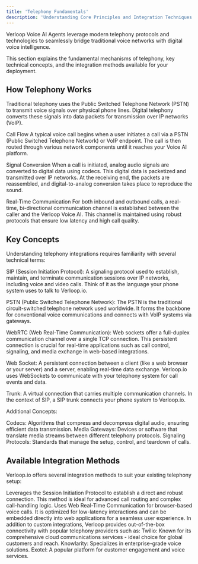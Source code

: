 ```yaml
---
title: 'Telephony Fundamentals'
description: 'Understanding Core Principles and Integration Techniques'
---
```

Verloop Voice AI Agents leverage modern telephony protocols and technologies to seamlessly bridge traditional voice networks with digital voice intelligence. 

This section explains the fundamental mechanisms of telephony, key technical concepts, and the integration methods available for your deployment.

## How Telephony Works
Traditional telephony uses the Public Switched Telephone Network (PSTN) to transmit voice signals over physical phone lines.  Digital telephony converts these signals into data packets for transmission over IP networks (VoIP).

Call Flow
A typical voice call begins when a user initiates a call via a PSTN (Public Switched Telephone Network) or VoIP endpoint. The call is then routed through various network components until it reaches your Voice AI platform.

Signal Conversion
When a call is initiated, analog audio signals are converted to digital data using codecs. This digital data is packetized and transmitted over IP networks. At the receiving end, the packets are reassembled, and digital-to-analog conversion takes place to reproduce the sound.

Real-Time Communication
For both inbound and outbound calls, a real-time, bi-directional communication channel is established between the caller and the Verloop Voice AI. This channel is maintained using robust protocols that ensure low latency and high call quality.

## Key Concepts
Understanding telephony integrations requires familiarity with several technical terms:

SIP (Session Initiation Protocol): A signaling protocol used to establish, maintain, and terminate communication sessions over IP networks, including voice and video calls. Think of it as the language your phone system uses to talk to Verloop.io.

PSTN (Public Switched Telephone Network): The PSTN is the traditional circuit-switched telephone network used worldwide. It forms the backbone for conventional voice communications and connects with VoIP systems via gateways.

WebRTC (Web Real-Time Communication): Web sockets offer a full-duplex communication channel over a single TCP connection. This persistent connection is crucial for real-time applications such as call control, signaling, and media exchange in web-based integrations.

Web Socket: A persistent connection between a client (like a web browser or your server) and a server, enabling real-time data exchange. Verloop.io uses WebSockets to communicate with your telephony system for call events and data.

Trunk: A virtual connection that carries multiple communication channels. In the context of SIP, a SIP trunk connects your phone system to Verloop.io.

Additional Concepts:

Codecs: Algorithms that compress and decompress digital audio, ensuring efficient data transmission.
Media Gateways: Devices or software that translate media streams between different telephony protocols.
Signaling Protocols: Standards that manage the setup, control, and teardown of calls.


## Available Integration Methods
Verloop.io offers several integration methods to suit your existing telephony setup:

<AccordionGroup>
  <Accordion title="Integrating using SIP" icon="circle-nodes">
    Leverages the Session Initiation Protocol to establish a direct and robust connection. This method is ideal for advanced call routing and complex call-handling logic.
  </Accordion>

  <Accordion title="WebRTC Integration" icon="terminal">
    Uses Web Real-Time Communication for browser-based voice calls. It is optimized for low-latency interactions and can be embedded directly into web applications for a seamless user experience.
  </Accordion>

  <Accordion title="Ready-to-Integrate Channels" icon="cookie">
    In addition to custom integrations, Verloop provides out-of-the-box connectivity with popular telephony providers such as:
      Twilio: Known for its comprehensive cloud communications services - ideal choice for global customers and reach.
      Knowlarity: Specializes in enterprise-grade voice solutions.
      Exotel: A popular platform for customer engagement and voice services.
  </Accordion>
</AccordionGroup>